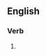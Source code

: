 ==English==

===Verb===
{{head|en|verb form}}

# {{present participle of|administrate|lang=en|nocat=1}}